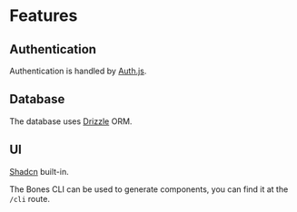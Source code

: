 # Features

## Authentication

Authentication is handled by [Auth.js](https://authjs.dev/reference/libraries/nextjs-auth-js).

## Database

The database uses [Drizzle](https://orm.drizzle.team/docs/introduction) ORM.

## UI

[Shadcn](https://ui.shadcn.com/docs/components) built-in.

The Bones CLI can be used to generate components, you can find it at the `/cli` route.
